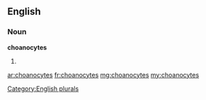 ==English==

===Noun===
'''choanocytes'''

# {{plural of|choanocyte}}

[[Category:English plurals]]

[[ar:choanocytes]]
[[fr:choanocytes]]
[[mg:choanocytes]]
[[my:choanocytes]]